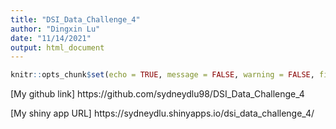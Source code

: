 ```yaml
---
title: "DSI_Data_Challenge_4"
author: "Dingxin Lu"
date: "11/14/2021"
output: html_document
---
```


```r
knitr::opts_chunk$set(echo = TRUE, message = FALSE, warning = FALSE, fig.align = "center")
```

[My github link] https://github.com/sydneydlu98/DSI_Data_Challenge_4

[My shiny app URL] https://sydneydlu.shinyapps.io/dsi_data_challenge_4/





